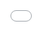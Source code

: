```yaml
---
title: "Interactive data visualization on the web using R"
venue: "Iowa State University"
type: "PhD Seminar"
recording: "none"
output:
  ioslides_presentation:
    transition: default
    widescreen: true
    standalone: false
css:
  styles.css
date: "2016-12-12 <br /> <br /> This work is released under <a href='https://github.com/cpsievert/talks/blob/gh-pages/LICENSE'>Creative Commons</a>"
author: "Carson Sievert"
---
```


```r
knitr::opts_chunk$set(
  message = FALSE,
  fig.width = 10,
  fig.height = 4,
  comment = "#>",
  collapse = TRUE
)
```

## Bio

* Teaching Assistant, <b>Iowa State University</b> (2011-2015)
* M.S. in Statistics, <b>Iowa State University</b> (2013)
* Internships with AT&T (2013) and Google (2014)
* Software Developer, <b>plotly</b> (2015 - Present)
* Research Assistant, <b>Monash University</b> (Sept 2015 - June 2016)

---

<div align="center">
  <img src="me.jpg" width="550" height="600" />
</div>

## Future plans

#### Freelance software developer & data scientist
<p></p>
* My clients already include: plotly, NOAA, Phronesis
* In addition to developing <b>plotly</b>, I plan on delivering "data products" (e.g. interactive web apps, dynamic reports/documents, etc.)
* Businesses already building products around <b>plotly</b>: [Omni Analytics](https://omnianalytics.io/), [TCBD Analytics](http://tcbanalytics.com/)


## Why interactive/dynamic graphics?

* Why interactive/dynamic graphics for <b>presentation</b>?
    * Enhances knowledge transfer in some way (see [New York Times](http://www.nytimes.com/interactive/2015/us/year-in-interactive-storytelling.html), [USA Today](http://www.usatoday.com/topic/E01C4890-85A2-4E0B-A3DD-58BD88E71251/interactive-graphics/), [538](http://fivethirtyeight.com/features/gun-deaths/), [setosa](http://setosa.io/))
* Why interactive/dynamic graphics for <b>exploration</b>?
    * Identify structure that might otherwise go missing ([Tukey 1972](http://stat-graphics.org/movies/prim9.html))
    * Find Gestalt, pose queries, & make comparisons ([Cook, Buja, & Swayne 2007](https://www.jstor.org/stable/1390754))
    * Explore, understand, & diagnose statistical model fit(s) ([Wickham, Cook, & Hofmann 2015](http://onlinelibrary.wiley.com/doi/10.1002/sam.11271/abstract)).
    * <b>Generate insights faster (iteration time is crucial!)</b>
    
* Why _web_ graphics?
    * simple to share, portable (web browser)
    * encourages composability

## 2016 Election Outcomes by County ([source](http://rpubs.com/dgrtwo/county-results))

```
     County |   State | TotalVotes| Clinton| Johnson| Stein| Trump| Population|    Area
    --------| --------| ----------|--------|--------|------|------|-----------|--------
1   autauga | alabama |      24661|   0.240|   0.022| 0.004| 0.734|      54571|  594.44
2   baldwin | alabama |      94090|   0.196|   0.026| 0.005| 0.774|     182265| 1589.78
3   barbour | alabama |      10390|   0.467|   0.009| 0.002| 0.523|      27457|  884.88
4      bibb | alabama |       8748|   0.214|   0.014| 0.002| 0.770|      22915|  622.58
5    blount | alabama |      25384|   0.085|   0.013| 0.004| 0.899|      57322|  644.78
6   bullock | alabama |       4701|   0.751|   0.005| 0.002| 0.242|      10914|  622.81
7    butler | alabama |       8685|   0.428|   0.007| 0.001| 0.563|      20947|  776.83
8   calhoun | alabama |      47376|   0.279|   0.024| 0.006| 0.692|     118572|  605.87
9  chambers | alabama |      13778|   0.418|   0.012| 0.003| 0.566|      34215|  596.53
10 cherokee | alabama |      10503|   0.145|   0.014| 0.002| 0.839|      25989|  553.70
# ... with 3,101 more rows
```

* Is there a relationship between population density and voting preference? 

---

<!-- Make movie? Original graph should be wider/shorter? -->

<iframe src = "votes.html" style="border: 0; position:absolute; top:0; left:0; right:0; bottom:0; width:100%; height:100%"></iframe>

---

<iframe src = "map.html" style="border: 0; position:absolute; top:0; left:0; right:0; bottom:0; width:100%; height:100%"></iframe>

---

<a href="election.mp4">
  <img src="election.png" width="1050" height="500" />
</a>

## Motivating interactivity with data analysis tasks

* Initial scatterplot revealed strange pattern in Stein votes and pop density.

* Interactive focusing (zoom/pan) helped reveal vote proportions are rounded to the thousands.

* Interactive identification (tooltip on mouse hover) helped reveal various details about counties.

* Linked brushing helped reveal a strong geographic pattern in counties with no Stein votes. After some Googling, I discovered [Stein was not on the ballot in these states](http://www.jill2016.com/ballot_access). 

* [Cook, Buja, & Swayne 2007](https://www.jstor.org/stable/1390754) 
    * Focusing, arranging, and linking views enable comparisons, queries, and finding Gestalt.
    * "Multiple linked views are the optimal framework for posing queries about data".
    
## Making comparisons

TODO: eechidna?

## Brushing animated views

TODO: gapminder example?


## The problem with exploratory web graphics

* Web graphics are useful for conveying information (viz is _known_),  but often impractical for exploration (viz is _unknown_).

<!--
* Web technologies (HTML, JavaScript, CSS, SVG) lack the computational resources for seamless iteration between data manipulation/visualization/modeling.
-->

<div align="center">
  <img src="workflow.svg" width="830" height="300" />
</div>

## The plotly ecosystem

<div align="center">
  <img src="plotly.svg" width="830" height="500" />
</div>

## R packages for interactive web graphics

* Many R packages allow you create  web graphics 
    * A few attempt to be general purpose
        * <b>rCharts</b> (Vaidyanathan et al. 2014), <b>ggvis</b> (Chang and Wickham 2016), <b>rBokeh</b> (Hafen et al. 2016)
    * More common to see "specialized" graphics
        * <b>leaflet</b> (Cheng et al. 2016), <b>dygraphs</b> (Allaire et al. 2016), <b>networkD3</b> (Gandrud et. al. 2016), <b>DiagrammeR</b> (Iannone et al. 2016), <b>d3scatter</b> (Cheng 2016)
    
* Most approaches neglect/ignore linking views and animation.
    * <b>ggvis</b> has some linking/animation, but requires a shiny server.
    * <b>animint</b> (Hocking et al. 2016) supports linking/animation by extending <b>ggplot2</b>'s grammar of graphics implementation (Wickham et al. 2017).
    
## R packages for interactive web graphics

* <b>plotly</b> (Sievert el al. 2016) borrows ideas/foundations from <b>animint</b>.
    * Can also make <b>ggplot2</b> graphics interactive.
    * Also supports linking/animation.
    * Better support for focusing and arranging views. 
    * A "non-ggplot2" interface helps support visualizations not supported by ggplot2 (e.g., 3D charts).
    * More interaction types (mouse hover, click, click & drag).
    * Dynamic linked brush coloring (useful for making comparisons).

# Demo

[See here](https://github.com/cpsievert/talks/tree/gh-pages/20161212a) for the demo script.

## Future work

* Extensions for more popular <b>ggplot2</b> packages such as <b>ggrepel</b> <b>ggraph</b>.


# Thank you

* Slides -- <http://bit.ly/phd-seminar>
